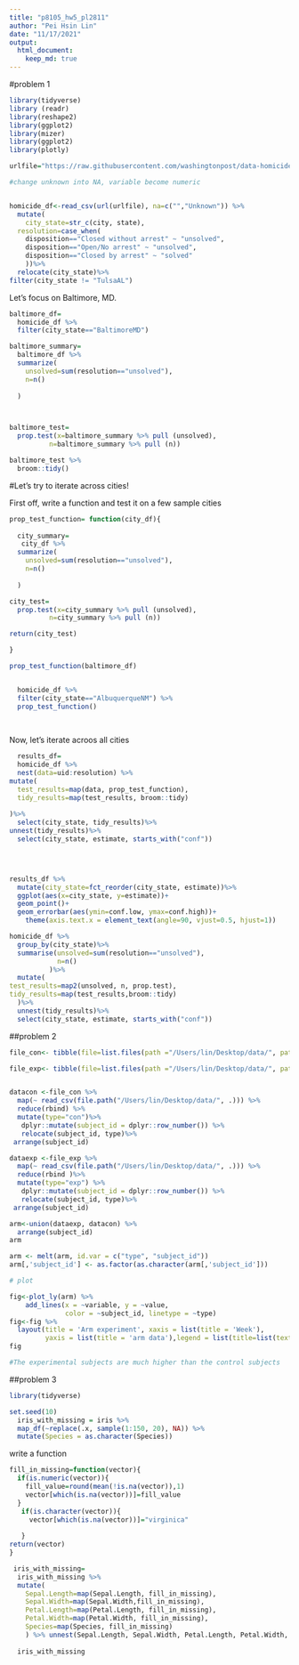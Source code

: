 ```yaml
---
title: "p8105_hw5_pl2811"
author: "Pei Hsin Lin"
date: "11/17/2021"
output: 
  html_document:
    keep_md: true
---
```

 
#problem 1 

```r
library(tidyverse)
library (readr)
library(reshape2)
library(ggplot2)
library(mizer)
library(ggplot2)
library(plotly)
```

```r

urlfile="https://raw.githubusercontent.com/washingtonpost/data-homicides/master/homicide-data.csv"

#change unknown into NA, variable become numeric


homicide_df<-read_csv(url(urlfile), na=c("","Unknown")) %>%
  mutate(
    city_state=str_c(city, state),
  resolution=case_when(
    disposition=="Closed without arrest" ~ "unsolved",
    disposition=="Open/No arrest" ~ "unsolved",
    disposition=="Closed by arrest" ~ "solved"
    ))%>%
  relocate(city_state)%>%
filter(city_state != "TulsaAL")

```

Let's focus on Baltimore, MD.
```r

baltimore_df=
  homicide_df %>%
  filter(city_state=="BaltimoreMD")

baltimore_summary=
  baltimore_df %>%
  summarize( 
    unsolved=sum(resolution=="unsolved"),
    n=n()
    
  )



baltimore_test=
  prop.test(x=baltimore_summary %>% pull (unsolved),
          n=baltimore_summary %>% pull (n))

baltimore_test %>%
  broom::tidy()

```

#Let's try to iterate across cities!

First off, write a function and test it on a few sample cities

```r
prop_test_function= function(city_df){
  
  city_summary=
   city_df %>%
  summarize( 
    unsolved=sum(resolution=="unsolved"),
    n=n()
    
  )

city_test=
  prop.test(x=city_summary %>% pull (unsolved),
          n=city_summary %>% pull (n))

return(city_test)

}

prop_test_function(baltimore_df)


  homicide_df %>%
  filter(city_state=="AlbuquerqueNM") %>%
  prop_test_function()
  
   
```

Now, let's iterate acroos all cities
```r
  results_df=
  homicide_df %>%
  nest(data=uid:resolution) %>%
mutate(
  test_results=map(data, prop_test_function),
  tidy_results=map(test_results, broom::tidy)
  
)%>%
  select(city_state, tidy_results)%>%
unnest(tidy_results)%>%
  select(city_state, estimate, starts_with("conf"))


 
```

```r
results_df %>%
  mutate(city_state=fct_reorder(city_state, estimate))%>%
  ggplot(aes(x=city_state, y=estimate))+
  geom_point()+
  geom_errorbar(aes(ymin=conf.low, ymax=conf.high))+
    theme(axis.text.x = element_text(angle=90, vjust=0.5, hjust=1))

```

```r
homicide_df %>%
  group_by(city_state)%>%
  summarise(unsolved=sum(resolution=="unsolved"),
            n=n()
          )%>%
  mutate(
test_results=map2(unsolved, n, prop.test),
tidy_results=map(test_results,broom::tidy)
  )%>%
  unnest(tidy_results)%>%
  select(city_state, estimate, starts_with("conf"))
```

##problem 2

```r

file_con<- tibble(file=list.files(path ="/Users/lin/Desktop/data/", pattern = "*con*"))

file_exp<- tibble(file=list.files(path ="/Users/lin/Desktop/data/", pattern = "*exp*"))  


datacon <-file_con %>%
  map(~ read_csv(file.path("/Users/lin/Desktop/data/", .))) %>% 
  reduce(rbind) %>% 
  mutate(type="con")%>%
   dplyr::mutate(subject_id = dplyr::row_number()) %>%
   relocate(subject_id, type)%>% 
 arrange(subject_id)

dataexp <-file_exp %>%
  map(~ read_csv(file.path("/Users/lin/Desktop/data/", .))) %>% 
  reduce(rbind )%>% 
  mutate(type="exp") %>%
   dplyr::mutate(subject_id = dplyr::row_number()) %>%
   relocate(subject_id, type)%>% 
 arrange(subject_id)

arm<-union(dataexp, datacon) %>% 
  arrange(subject_id)
arm

arm <- melt(arm, id.var = c("type", "subject_id")) 
arm[,'subject_id'] <- as.factor(as.character(arm[,'subject_id']))

# plot

fig<-plot_ly(arm) %>% 
    add_lines(x = ~variable, y = ~value, 
              color = ~subject_id, linetype = ~type)
fig<-fig %>%
  layout(title = 'Arm experiment', xaxis = list(title = 'Week'), 
         yaxis = list(title = 'arm data'),legend = list(title=list(text='control and experimental <br> of subjects')))
fig

#The experimental subjects are much higher than the control subjects
```

##problem 3
```r
library(tidyverse)

set.seed(10)
  iris_with_missing = iris %>% 
  map_df(~replace(.x, sample(1:150, 20), NA)) %>%
  mutate(Species = as.character(Species))
```

write a function

```r

fill_in_missing=function(vector){
  if(is.numeric(vector)){
    fill_value=round(mean(!is.na(vector)),1)
    vector[which(is.na(vector))]=fill_value
  }
   if(is.character(vector)){
     vector[which(is.na(vector))]="virginica"
     
   }
return(vector)
}

 iris_with_missing=
  iris_with_missing %>%
  mutate(
    Sepal.Length=map(Sepal.Length, fill_in_missing),
    Sepal.Width=map(Sepal.Width,fill_in_missing),
    Petal.Length=map(Petal.Length, fill_in_missing),
    Petal.Width=map(Petal.Width, fill_in_missing),
    Species=map(Species, fill_in_missing)
    ) %>% unnest(Sepal.Length, Sepal.Width, Petal.Length, Petal.Width, Species)
 
  iris_with_missing
```
